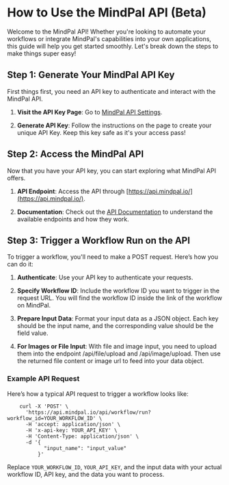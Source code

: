 # How to Use the MindPal API (Beta)

Welcome to the MindPal API! Whether you're looking to automate your workflows or integrate MindPal's capabilities into your own applications, this guide will help you get started smoothly. Let's break down the steps to make things super easy!

## Step 1: Generate Your MindPal API Key

First things first, you need an API key to authenticate and interact with the MindPal API.

1.  **Visit the API Key Page**: Go to [MindPal API Settings](https://brain.mindpal.space/personal/settings?tab=public-api).
    
2.  **Generate API Key**: Follow the instructions on the page to create your unique API Key. Keep this key safe as it's your access pass!
    

## Step 2: Access the MindPal API

Now that you have your API key, you can start exploring what MindPal API offers.

1.  **API Endpoint**: Access the API through [https://api.mindpal.io/](https://api.mindpal.io/).
    
2.  **Documentation**: Check out the [API Documentation](https://api.mindpal.io/docs) to understand the available endpoints and how they work.
    

## Step 3: Trigger a Workflow Run on the API

To trigger a workflow, you'll need to make a POST request. Here’s how you can do it:

1.  **Authenticate**: Use your API key to authenticate your requests.
    
2.  **Specify Workflow ID**: Include the workflow ID you want to trigger in the request URL. You will find the workflow ID inside the link of the workflow on MindPal.
    
3.  **Prepare Input Data**: Format your input data as a JSON object. Each key should be the input name, and the corresponding value should be the field value.
    
4.  **For Images or File Input**: With file and image input, you need to upload them into the endpoint /api/file/upload and /api/image/upload. Then use the returned file content or image url to feed into your data object.


### Example API Request

Here’s how a typical API request to trigger a workflow looks like:
```
    curl -X 'POST' \
      'https://api.mindpal.io/api/workflow/run?workflow_id=YOUR_WORKFLOW_ID' \
      -H 'accept: application/json' \
      -H 'x-api-key: YOUR_API_KEY' \
      -H 'Content-Type: application/json' \
      -d '{
            "input_name": "input_value"
          }'
```    

Replace `YOUR_WORKFLOW_ID`, `YOUR_API_KEY`, and the input data with your actual workflow ID, API key, and the data you want to process.



<PageFooter />
